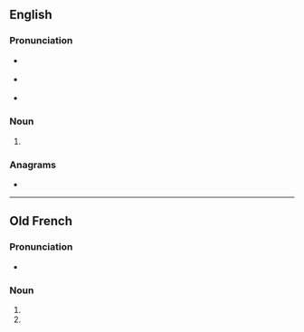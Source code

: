 ==English==

===Pronunciation===
* {{a|RP}} {{IPA|/bəʊz/|lang=en}}
* {{a|GenAm}} {{IPA|/boʊz/|lang=en}}
* {{homophones|bows|lang=en}}

===Noun===
{{head|en|noun form}}

# {{plural of|beau|lang=en}}

===Anagrams===
* {{anagrams|en|a=abesu|abuse|aubes}}

----

==Old French==

===Pronunciation===
* {{IPA|/be̯aws/|lang=fro}}

===Noun===
{{head|fro|adjective form|g=m}}

# {{form of|Masculine nominative singular|beau|lang=fro}}
# {{form of|Masculine oblique plural|beau|lang=fro}}